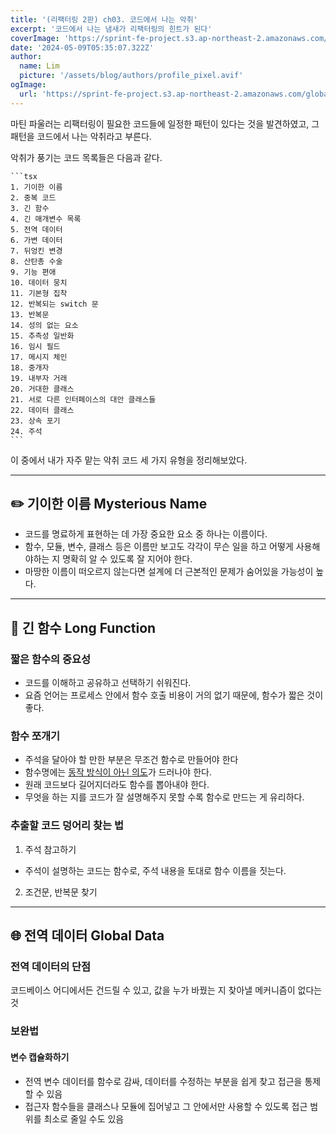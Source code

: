 ```yaml
---
title: '(리팩터링 2판) ch03. 코드에서 나는 악취'
excerpt: '코드에서 나는 냄새가 리팩터링의 힌트가 된다'
coverImage: 'https://sprint-fe-project.s3.ap-northeast-2.amazonaws.com/globalnomad/profile_image/2-3_116_1720775406863.avif'
date: '2024-05-09T05:35:07.322Z'
author:
  name: Lim
  picture: '/assets/blog/authors/profile_pixel.avif'
ogImage:
  url: 'https://sprint-fe-project.s3.ap-northeast-2.amazonaws.com/globalnomad/profile_image/2-3_116_1720775406863.avif'
---
```


마틴 파울러는 리팩터링이 필요한 코드들에 일정한 패턴이 있다는 것을 발견하였고, 그 패턴을 코드에서 나는 악취라고 부른다.

악취가 풍기는 코드 목록들은 다음과 같다.

    ```tsx
    1. 기이한 이름
    2. 중복 코드
    3. 긴 함수
    4. 긴 매개변수 목록
    5. 전역 데이터
    6. 가변 데이터
    7. 뒤엉킨 변경
    8. 산탄총 수술
    9. 기능 편애
    10. 데이터 뭉치
    11. 기본형 집착
    12. 반복되는 switch 문
    13. 반복문
    14. 성의 없는 요소
    15. 추측성 일반화
    16. 임시 필드
    17. 메시지 체인
    18. 중개자
    19. 내부자 거래
    20. 거대한 클래스
    21. 서로 다른 인터페이스의 대안 클래스들
    22. 데이터 클래스
    23. 상속 포기
    24. 주석
    ```

이 중에서 내가 자주 맡는 악취 코드 세 가지 유형을 정리해보았다.

---

## ✏️ 기이한 이름 Mysterious Name

- 코드를 명료하게 표현하는 데 가장 중요한 요소 중 하나는 이름이다.
- 함수, 모듈, 변수, 클래스 등은 이름만 보고도 각각이 무슨 일을 하고 어떻게 사용해야하는 지 명확히 알 수 있도록 잘 지어야 한다.
- 마땅한 이름이 떠오르지 않는다면 설계에 더 근본적인 문제가 숨어있을 가능성이 높다.

---

## 🗼 긴 함수 Long Function

### 짧은 함수의 중요성

- 코드를 이해하고 공유하고 선택하기 쉬워진다.
- 요즘 언어는 프로세스 안에서 함수 호출 비용이 거의 없기 때문에, 함수가 짧은 것이 좋다.

### 함수 쪼개기

- 주석을 달아야 할 만한 부분은 무조건 함수로 만들어야 한다
- 함수명에는 <u>동작 방식이 아닌 의도</u>가 드러나야 한다.
- 원래 코드보다 길어지더라도 함수를 뽑아내야 한다.
- 무엇을 하는 지를 코드가 잘 설명해주지 못할 수록 함수로 만드는 게 유리하다.

### 추출할 코드 덩어리 찾는 법

1. 주석 참고하기

- 주석이 설명하는 코드는 함수로, 주석 내용을 토대로 함수 이름을 짓는다.

2. 조건문, 반복문 찾기

---

## 🌐 전역 데이터 Global Data

### 전역 데이터의 단점

코드베이스 어디에서든 건드릴 수 있고, 값을 누가 바꿨는 지 찾아낼 메커니즘이 없다는 것

### 보완법

#### 변수 캡슐화하기

- 전역 변수 데이터를 함수로 감싸, 데이터를 수정하는 부분을 쉽게 찾고 접근을 통제할 수 있음
- 접근자 함수들을 클래스나 모듈에 집어넣고 그 안에서만 사용할 수 있도록 접근 범위를 최소로 줄일 수도 있음
